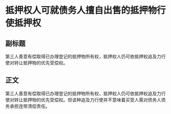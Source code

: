 # 抵押权人可就债务人擅自出售的抵押物行使抵押权
## 副标题
第三人善意有偿取得已办理登记的抵押物所有权，抵押权人仍可依抵押权追及力行使对转让抵押物的优先受偿权。
## 正文
第三人善意有偿取得已办理登记的抵押物所有权，抵押权人仍可依抵押权追及力行使对转让抵押物的优先受偿权。但该种追及力行使并不意味着买受人需对债务人债务承担连带清偿责任。